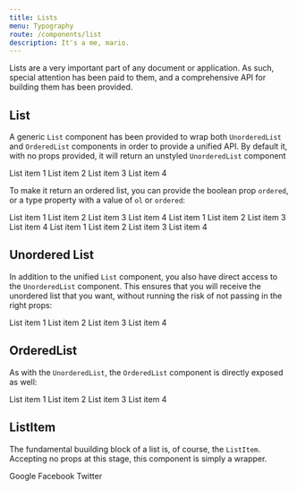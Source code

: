 ```yaml
---
title: Lists
menu: Typography
route: /components/list
description: It's a me, mario.
---
```



Lists are a very important part of any document or application. As such, special
attention has been paid to them, and a comprehensive API for building them has been
provided.

<PropsTable component={List} />

## List

A generic `List` component has been provided to wrap both `UnorderedList` and
`OrderedList` components in order to provide a unified API. By default it, with
no props provided, it will return an unstyled `UnorderedList` component

<List>
  <ListItem>List item 1</ListItem>
  <ListItem>List item 2</ListItem>
  <ListItem>List item 3</ListItem>
  <ListItem>List item 4</ListItem>
</List>

To make it return an ordered list, you can provide the boolean prop `ordered`,
or a type property with a value of `ol` or `ordered`:

<List ordered>
  <ListItem>List item 1</ListItem>
  <ListItem>List item 2</ListItem>
  <ListItem>List item 3</ListItem>
  <ListItem>List item 4</ListItem>
</List>
<List type="ol">
  <ListItem>List item 1</ListItem>
  <ListItem>List item 2</ListItem>
  <ListItem>List item 3</ListItem>
  <ListItem>List item 4</ListItem>
</List>
<List type="ordered">
  <ListItem>List item 1</ListItem>
  <ListItem>List item 2</ListItem>
  <ListItem>List item 3</ListItem>
  <ListItem>List item 4</ListItem>
</List>


## Unordered List

In addition to the unified `List` component, you also have direct access to the
`UnorderedList` component. This ensures that you will receive the unordered list
that you want, without running the risk of not passing in the right props:

<UnorderedList>
  <ListItem>List item 1</ListItem>
  <ListItem>List item 2</ListItem>
  <ListItem>List item 3</ListItem>
  <ListItem>List item 4</ListItem>
</UnorderedList>


## OrderedList

As with the `UnorderedList`, the `OrderedList` component is directly exposed as well:

<OrderedList>
  <ListItem>List item 1</ListItem>
  <ListItem>List item 2</ListItem>
  <ListItem>List item 3</ListItem>
  <ListItem>List item 4</ListItem>
</OrderedList>


## ListItem

The fundamental buuilding block of a list is, of course, the `ListItem`. Accepting
no props at this stage, this component is simply a wrapper.

<ListItem>Google</ListItem>
<ListItem>Facebook</ListItem>
<ListItem>Twitter</ListItem>
